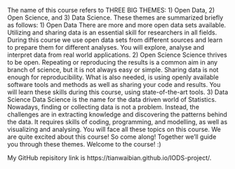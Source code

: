 The name of this course refers to THREE BIG THEMES: 1) Open Data, 2) Open Science, and 3) Data Science. These themes are summarized briefly as follows:
1) Open Data
There are more and more open data sets available. Utilizing and sharing data is an essential skill for researchers in all fields. During this course we use open data sets from different sources and learn to prepare them for different analyses. You will explore, analyse and interpret data from real world applications.
2) Open Science
Science thrives to be open. Repeating or reproducing the results is a common aim in any branch of science, but it is not always easy or simple. Sharing data is not enough for reproducibility. What is also needed, is using openly available software tools and methods as well as sharing your code and results. You will learn these skills during this course, using state-of-the-art tools.
3) Data Science
Data Science is the name for the data driven world of Statistics. Nowadays, finding or collecting data is not a problem. Instead, the challenges are in extracting knowledge and discovering the patterns behind the data. It requires skills of coding, programming, and modelling, as well as visualizing and analysing. You will face all these topics on this course.
We are quite excited about this course! So come along! Together we’ll guide you through these themes.
Welcome to the course! :)

 My GitHub repisitory link is  https://tianwaibian.github.io/IODS-project/.
